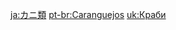 {{Disambiguation}}
{{Items by Category List|Crabs|type=Wildlife}}

[[ja:カニ類]]
[[pt-br:Caranguejos]]
[[uk:Краби]]